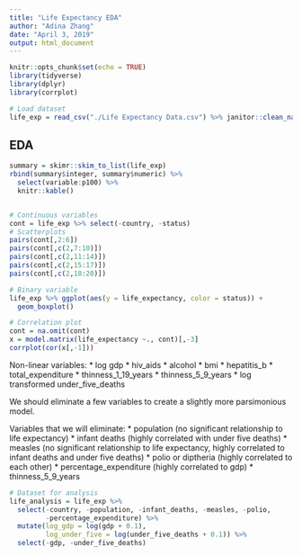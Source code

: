 ```yaml
---
title: "Life Expectancy EDA"
author: "Adina Zhang"
date: "April 3, 2019"
output: html_document
---
```


```r
knitr::opts_chunk$set(echo = TRUE)
library(tidyverse)
library(dplyr)
library(corrplot)

# Load dataset
life_exp = read_csv("./Life Expectancy Data.csv") %>% janitor::clean_names()
```


## EDA

```r
summary = skimr::skim_to_list(life_exp)
rbind(summary$integer, summary$numeric) %>% 
  select(variable:p100) %>% 
  knitr::kable()


# Continuous variables
cont = life_exp %>% select(-country, -status)
# Scatterplots 
pairs(cont[,2:6])
pairs(cont[,c(2,7:10)])
pairs(cont[,c(2,11:14)])
pairs(cont[,c(2,15:17)])
pairs(cont[,c(2,18:20)])

# Binary variable
life_exp %>% ggplot(aes(y = life_expectancy, color = status)) + 
  geom_boxplot()

# Correlation plot
cont = na.omit(cont)
x = model.matrix(life_expectancy ~., cont)[,-3]
corrplot(cor(x[,-1]))
```

Non-linear variables:
* log gdp
* hiv_aids
* alcohol
* bmi
* hepatitis_b
* total_expenditure
* thinness_1_19_years
* thinness_5_9_years
* log transformed under_five_deaths

We should eliminate a few variables to create a slightly more parsimonious model.

Variables that we will eliminate:
* population (no significant relationship to life expectancy)
* infant deaths (highly correlated with under five deaths)
* measles (no significant relationship to life expectancy, highly correlated to infant deaths and under five deaths)
* polio or diptheria (highly correlated to each other)
* percentage_expenditure (highly correlated to gdp)
* thinness_5_9_years

```r
# Dataset for analysis
life_analysis = life_exp %>% 
  select(-country, -population, -infant_deaths, -measles, -polio,
         -percentage_expenditure) %>% 
  mutate(log_gdp = log(gdp + 0.1),
         log_under_five = log(under_five_deaths + 0.1)) %>% 
  select(-gdp, -under_five_deaths)

```

